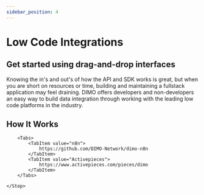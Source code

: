 ```yaml
---
sidebar_position: 4
---
```



# Low Code Integrations

## Get started using drag-and-drop interfaces
Knowing the in's and out's of how the API and SDK works is great, but when you are short on resources or time, building and maintaining a fullstack application may feel draining.
DIMO offers developers and non-developers an easy way to build data integration through working with the leading low code platforms in the industry.

## How It Works

<Stepper>
	<Step title="Sign Up or Deploy">

        <Tabs>
			<TabItem value="n8n">
                https://github.com/DIMO-Network/dimo-n8n
			</TabItem>
			<TabItem value="Activepieces">
                https://www.activepieces.com/pieces/dimo
			</TabItem>
		</Tabs>

	</Step>
</Stepper>